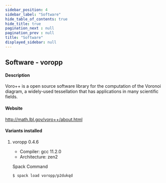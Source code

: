 ```yaml
---
sidebar_position: 4
sidebar_label: "Software"
hide_table_of_contents: true
hide_title: true
pagination_next : null
pagination_prev : null
title: "Software"
displayed_sidebar: null
---
```


## Software - voropp


#### Description
Voro++ is a open source software library for the computation of the Voronoi diagram, a widely-used tessellation that has applications in many scientific fields.

#### Website
http://math.lbl.gov/voro++/about.html

#### Variants installed

1. voropp 0.4.6

    - Compiler: gcc 11.2.0
    - Architecture: zen2

    Spack Command
    ```bash
    $ spack load voropp/p2dukqd
    ```
